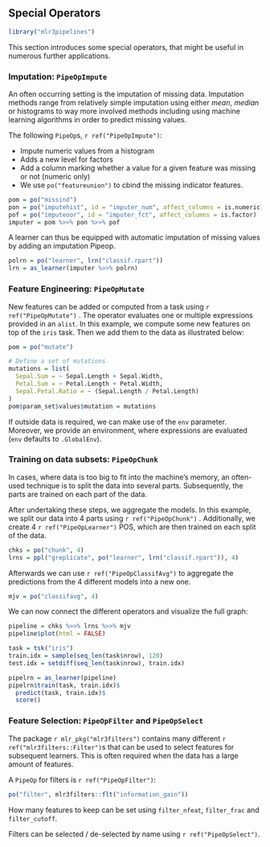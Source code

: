 ## Special Operators {#pipe-special-ops}

```r
library("mlr3pipelines")
```

This section introduces some special operators, that might be useful in numerous further applications.

### Imputation: `PipeOpImpute`

An often occurring setting is the imputation of missing data.
Imputation methods range from relatively simple imputation using either *mean*, *median* or histograms to way more involved methods including using machine learning algorithms in order to predict missing values.

The following `PipeOp`s, `r ref("PipeOpImpute")`:

- Impute numeric values from a histogram
- Adds a new level for factors
- Add a column marking whether a value for a given feature was missing or not (numeric only)
- We use `po("featureunion")` to cbind the missing indicator features.

```r
pom = po("missind")
pon = po("imputehist", id = "imputer_num", affect_columns = is.numeric)
pof = po("imputeoor", id = "imputer_fct", affect_columns = is.factor)
imputer = pom %>>% pon %>>% pof

```

A learner can thus be equipped with automatic imputation of missing values by adding an imputation Pipeop.

```r
polrn = po("learner", lrn("classif.rpart"))
lrn = as_learner(imputer %>>% polrn)
```

### Feature Engineering: `PipeOpMutate`

New features can be added or computed from a task using `r ref("PipeOpMutate")` .
The operator evaluates one or multiple expressions provided in an `alist`.
In this example, we compute some new features on top of the `iris` task.
Then we add them to the data as illustrated below:

```r
pom = po("mutate")

# Define a set of mutations
mutations = list(
  Sepal.Sum = ~ Sepal.Length + Sepal.Width,
  Petal.Sum = ~ Petal.Length + Petal.Width,
  Sepal.Petal.Ratio = ~ (Sepal.Length / Petal.Length)
)
pom$param_set$values$mutation = mutations
```

If outside data is required, we can make use of the `env` parameter.
Moreover, we provide an environment, where expressions are evaluated (`env` defaults to `.GlobalEnv`).

### Training on data subsets: `PipeOpChunk`

In cases, where data is too big to fit into the machine's memory, an often-used technique is to split the data into several parts.
Subsequently, the parts are trained on each part of the data.

After undertaking these steps, we aggregate the models.
In this example, we split our data into 4 parts using `r ref("PipeOpChunk")` .
Additionally, we create 4 `r ref("PipeOpLearner")`  POS, which are then trained on each split of the data.

```r
chks = po("chunk", 4)
lrns = ppl("greplicate", po("learner", lrn("classif.rpart")), 4)
```

Afterwards we can use `r ref("PipeOpClassifAvg")`  to aggregate the predictions from the 4 different models into a new one.

```r
mjv = po("classifavg", 4)
```

We can now connect the different operators and visualize the full graph:

```r
pipeline = chks %>>% lrns %>>% mjv
pipeline$plot(html = FALSE)
```

```r
task = tsk("iris")
train.idx = sample(seq_len(task$nrow), 120)
test.idx = setdiff(seq_len(task$nrow), train.idx)

pipelrn = as_learner(pipeline)
pipelrn$train(task, train.idx)$
  predict(task, train.idx)$
  score()
```

### Feature Selection: `PipeOpFilter` and `PipeOpSelect`

The package `r mlr_pkg("mlr3filters")` contains many different `r ref("mlr3filters::Filter")`s that can be used to select features for subsequent learners.
This is often required when the data has a large amount of features.


A `PipeOp` for filters is `r ref("PipeOpFilter")`:

```r
po("filter", mlr3filters::flt("information_gain"))
```

How many features to keep can be set using `filter_nfeat`, `filter_frac` and `filter_cutoff`.

Filters can be selected / de-selected by name using `r ref("PipeOpSelect")`.
